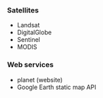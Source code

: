 ### Satellites
* Landsat
* DigitalGlobe
* Sentinel
* MODIS

### Web services
* planet (website)
* Google Earth static map API


